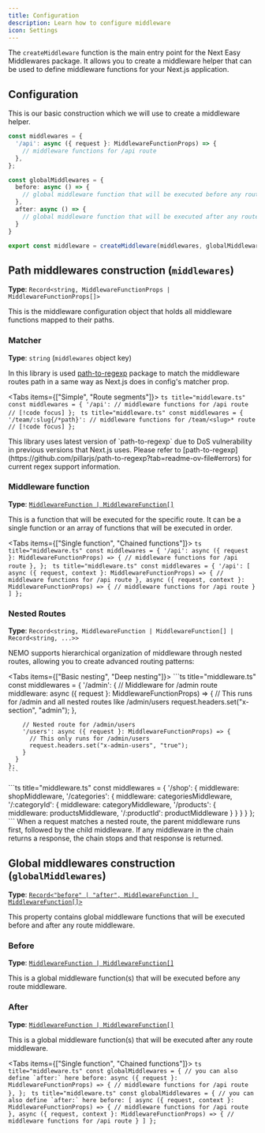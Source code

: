```yaml
---
title: Configuration
description: Learn how to configure middleware
icon: Settings
---
```


The `createMiddleware` function is the main entry point for the Next Easy Middlewares package. It allows you to create a middleware helper that can be used to define middleware functions for your Next.js application.

## Configuration

This is our basic construction which we will use to create a middleware helper.

```ts title="middleware.ts"
const middlewares = {
  '/api': async ({ request }: MiddlewareFunctionProps) => {
    // middleware functions for /api route
  },
};

const globalMiddlewares = {
  before: async () => {
    // global middleware function that will be executed before any route middleware
  },
  after: async () => {
    // global middleware function that will be executed after any route middleware
  }
}

export const middleware = createMiddleware(middlewares, globalMiddlewares);
```

## Path middlewares construction (`middlewares`)

**Type**: `Record<string, MiddlewareFunctionProps | MiddlewareFunctionProps[]>`

This is the middleware configuration object that holds all middleware functions mapped to their paths.

### Matcher

**Type**: `string` (`middlewares` object key)

In this library is used [path-to-regexp](https://github.com/pillarjs/path-to-regexp) package to match the middleware routes path in a same way as Next.js does in config's matcher prop.

<Tabs items={["Simple", "Route segments"]}>
  <Tab value="Simple">
    ```ts title="middleware.ts"
    const middlewares = {
      '/api': // middleware functions for /api route // [!code focus]
    };
    ```
  </Tab>
  <Tab value="Route segments">
    ```ts title="middleware.ts"
    const middlewares = {
      '/team/:slug{/*path}': // middleware functions for /team/<slug>* route // [!code focus]
    };
    ```
  </Tab>
</Tabs>

<Callout type="warn">
  This library uses latest version of `path-to-regexp` due to DoS vulnerability in previous versions that Next.js uses. Please refer to [path-to-regexp](https://github.com/pillarjs/path-to-regexp?tab=readme-ov-file#errors) for current regex support information.
</Callout>

### Middleware function

**Type**: [`MiddlewareFunction | MiddlewareFunction[]`](/docs/1.4/functions)

This is a function that will be executed for the specific route. It can be a single function or an array of functions that will be executed in order.

<Tabs items={["Single function", "Chained functions"]}>
  <Tab value="Single function">
    ```ts title="middleware.ts"
    const middlewares = {
      '/api': async ({ request }: MiddlewareFunctionProps) => {
        // middleware functions for /api route
      },
    };
    ```
  </Tab>
  <Tab value="Chained functions">
    ```ts title="middleware.ts"
    const middlewares = {
      '/api': [
        async ({ request, context }: MiddlewareFunctionProps) => {
          // middleware functions for /api route
        },
        async ({ request, context }: MiddlewareFunctionProps) => {
          // middleware functions for /api route
        }
      ]
    };
    ```
  </Tab>
</Tabs>

### Nested Routes

**Type**: `Record<string, MiddlewareFunction | MiddlewareFunction[] | Record<string, ...>>`

NEMO supports hierarchical organization of middleware through nested routes, allowing you to create advanced routing patterns:

<Tabs items={["Basic nesting", "Deep nesting"]}>
  <Tab value="Basic nesting">
    ```ts title="middleware.ts"
    const middlewares = {
      '/admin': {
        // Middleware for /admin route
        middleware: async ({ request }: MiddlewareFunctionProps) => {
          // This runs for /admin and all nested routes like /admin/users
          request.headers.set("x-section", "admin");
        },

        // Nested route for /admin/users
        '/users': async ({ request }: MiddlewareFunctionProps) => {
          // This only runs for /admin/users
          request.headers.set("x-admin-users", "true");
        }
      }
    };
    ```
  </Tab>
  <Tab value="Deep nesting">
    ```ts title="middleware.ts"
    const middlewares = {
      '/shop': {
        middleware: shopMiddleware,
        '/categories': {
          middleware: categoriesMiddleware,
          '/:categoryId': {
            middleware: categoryMiddleware,
            '/products': {
              middleware: productsMiddleware,
              '/:productId': productMiddleware
            }
          }
        }
      }
    };
    ```
  </Tab>
</Tabs>

<Callout type="info">
  When a request matches a nested route, the parent middleware runs first, followed by the child middleware. If any middleware in the chain returns a response, the chain stops and that response is returned.
</Callout>

## Global middlewares construction (`globalMiddlewares`)

**Type**: [`Record<"before" | "after", MiddlewareFunction | MiddlewareFunction[]>`](/docs/1.4/functions)

This property contains global middleware functions that will be executed before and after any route middleware.

### Before

**Type**: [`MiddlewareFunction | MiddlewareFunction[]`](/docs/1.4/functions)

This is a global middleware function(s) that will be executed before any route middleware.

### After

**Type**: [`MiddlewareFunction | MiddlewareFunction[]`](/docs/1.4/functions)

This is a global middleware function(s) that will be executed after any route middleware.

<Tabs items={["Single function", "Chained functions"]}>
  <Tab value="Single function">
    ```ts title="middleware.ts"
    const globalMiddlewares = {
      // you can also define `after:` here
      before: async ({ request }: MiddlewareFunctionProps) => {
        // middleware functions for /api route
      },
    };
    ```
  </Tab>
  <Tab value="Chained functions">
    ```ts title="middleware.ts"
    const globalMiddlewares = {
    // you can also define `after:` here
      before: [
        async ({ request, context }: MiddlewareFunctionProps) => {
          // middleware functions for /api route
        },
        async ({ request, context }: MiddlewareFunctionProps) => {
          // middleware functions for /api route
        }
      ]
    };
    ```
  </Tab>
</Tabs>
